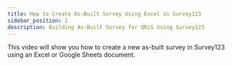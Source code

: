 ```yaml
---
title: How to Create As-Built Survey Using Excel in Survey123
sidebar_position: 1
description: Building As-Built Survey for QRiS Using Survey123 
---
```


This video will show you how to create a new as-built survey in Survey123 using an Excel or Google Sheets document. 

<YouTubeEmbed videoId="-yEm1JC-r6E" />
